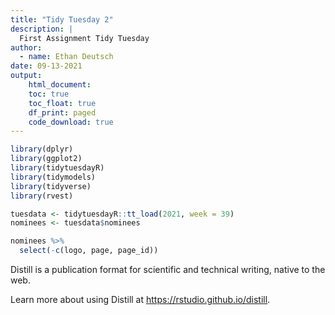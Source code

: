 ```yaml
---
title: "Tidy Tuesday 2"
description: |
  First Assignment Tidy Tuesday
author:
  - name: Ethan Deutsch
date: 09-13-2021
output:
    html_document:
    toc: true
    toc_float: true
    df_print: paged
    code_download: true
---
```

```r
library(dplyr)
library(ggplot2)
library(tidytuesdayR)
library(tidymodels)
library(tidyverse)
library(rvest)
```

```r
tuesdata <- tidytuesdayR::tt_load(2021, week = 39)
nominees <- tuesdata$nominees
```

```r
nominees %>%
  select(-c(logo, page, page_id))
```

Distill is a publication format for scientific and technical writing, native to the web.

Learn more about using Distill at <https://rstudio.github.io/distill>.
